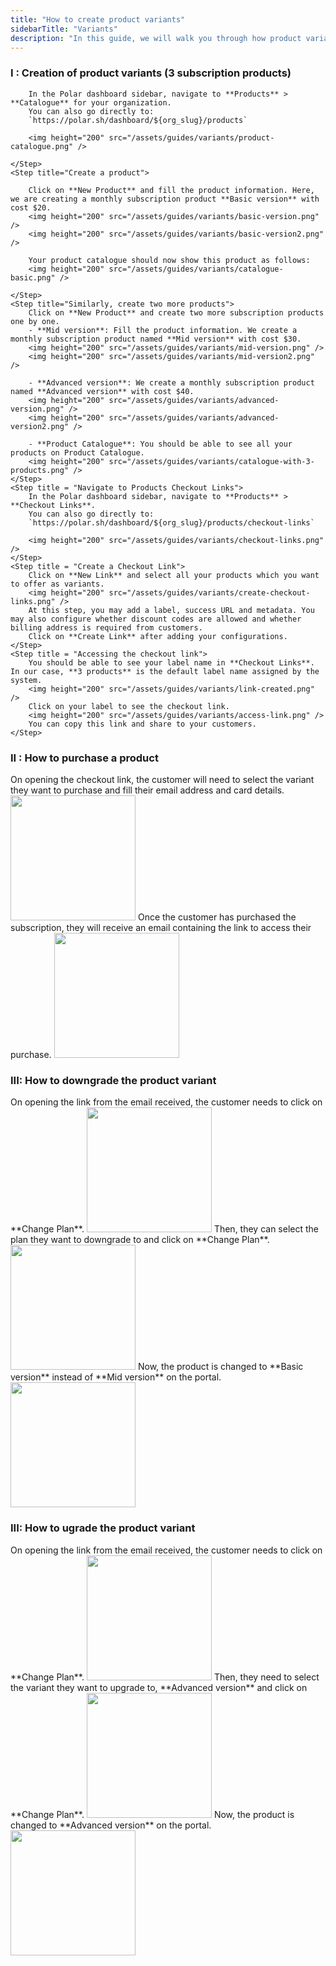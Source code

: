 ```yaml
---
title: "How to create product variants"
sidebarTitle: "Variants"
description: "In this guide, we will walk you through how product variants are actually multiple products, showing step-by-step creation of three subscription plans and how customers can easily upgrade or downgrade in the portal."
---
```


### I : Creation of product variants (3 subscription products)
<Steps>
    <Step title="Go to Products Catalogue">

        In the Polar dashboard sidebar, navigate to **Products** > **Catalogue** for your organization.
        You can also go directly to:  
        `https://polar.sh/dashboard/${org_slug}/products`

        <img height="200" src="/assets/guides/variants/product-catalogue.png" />

    </Step>
    <Step title="Create a product">

        Click on **New Product** and fill the product information. Here, we are creating a monthly subscription product **Basic version** with cost $20.
        <img height="200" src="/assets/guides/variants/basic-version.png" />
        <img height="200" src="/assets/guides/variants/basic-version2.png" />

        Your product catalogue should now show this product as follows:  
        <img height="200" src="/assets/guides/variants/catalogue-basic.png" />

    </Step>
    <Step title="Similarly, create two more products">
        Click on **New Product** and create two more subscription products one by one.
        - **Mid version**: Fill the product information. We create a monthly subscription product named **Mid version** with cost $30.
        <img height="200" src="/assets/guides/variants/mid-version.png" />
        <img height="200" src="/assets/guides/variants/mid-version2.png" />

        - **Advanced version**: We create a monthly subscription product named **Advanced version** with cost $40.
        <img height="200" src="/assets/guides/variants/advanced-version.png" />
        <img height="200" src="/assets/guides/variants/advanced-version2.png" />
        
        - **Product Catalogue**: You should be able to see all your products on Product Catalogue.
        <img height="200" src="/assets/guides/variants/catalogue-with-3-products.png" />
    </Step>
    <Step title = "Navigate to Products Checkout Links">
        In the Polar dashboard sidebar, navigate to **Products** > **Checkout Links**.
        You can also go directly to:  
        `https://polar.sh/dashboard/${org_slug}/products/checkout-links`
        
        <img height="200" src="/assets/guides/variants/checkout-links.png" />
    </Step>
    <Step title = "Create a Checkout Link">
        Click on **New Link** and select all your products which you want to offer as variants. 
        <img height="200" src="/assets/guides/variants/create-checkout-links.png" />
        At this step, you may add a label, success URL and metadata. You may also configure whether discount codes are allowed and whether billing address is required from customers.
        Click on **Create Link** after adding your configurations.
    </Step>
    <Step title = "Accessing the checkout link">
        You should be able to see your label name in **Checkout Links**. In our case, **3 products** is the default label name assigned by the system.
        <img height="200" src="/assets/guides/variants/link-created.png" />
        Click on your label to see the checkout link.
        <img height="200" src="/assets/guides/variants/access-link.png" />
        You can copy this link and share to your customers.
    </Step>
</Steps>

### II : How to purchase a product
<Steps>
    <Step title = "Purchasing a product">
        On opening the checkout link, the customer will need to select the variant they want to purchase and fill their email address and card details.
        <img height="200" src="/assets/guides/variants/full-page-checkout-page.png" />
    </Step>
    <Step title = "Access email for upgrade/downgrade link">
        Once the customer has purchased the subscription, they will receive an email containing the link to access their purchase.
        <img height="200" src="/assets/guides/variants/customer-mail-2.png" />
    </Step>
</Steps>

### III: How to downgrade the product variant
<Steps>
    <Step title = "Open Customer Portal and click on Change Plan">
        On opening the link from the email received, the customer needs to click on **Change Plan**.
        <img height="200" src="/assets/guides/variants/customer-portal-1.png" />
    </Step>
    <Step title = "Select the desired plan">
        Then, they can select the plan they want to downgrade to and click on **Change Plan**.
        <img height="200" src="/assets/guides/variants/customer-portal-3.png" />
    </Step>
    <Step title = "Downgraded successfully">
        Now, the product is changed to **Basic version** instead of **Mid version** on the portal.
         <img height="200" src="/assets/guides/variants/customer-portal-4.png" />
    </Step>
</Steps>

### III: How to ugrade the product variant
<Steps>
    <Step title = "Open Customer Portal and click on Change Plan">
        On opening the link from the email received, the customer needs to click on **Change Plan**.
        <img height="200" src="/assets/guides/variants/customer-portal-1.png" />
    </Step>        
    <Step title = "Select the desired plan">
    Then, they need to select the variant they want to upgrade to, **Advanced version** and click on **Change Plan**.
        <img height="200" src="/assets/guides/variants/customer-portal-5.png" />
    </Step>
    <Step title = "Upgraded successfully">
        Now, the product is changed to **Advanced version** on the portal.
         <img height="200" src="/assets/guides/variants/customer-portal-6.png" />
    </Step>
    
</Steps>